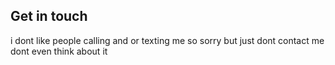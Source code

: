 ## Get in touch

i dont like people calling and or texting me  so sorry but just dont contact me  dont even think about it 